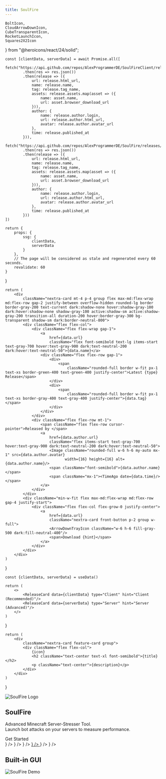 ```yaml
---
title: SoulFire
---
```


    BoltIcon,
    CloudArrowDownIcon,
    CubeTransparentIcon,
    RocketLaunchIcon,
    Squares2X2Icon
} from "@heroicons/react/24/solid";

    const [clientData, serverData] = await Promise.all([
        fetch("https://api.github.com/repos/AlexProgrammerDE/SoulFireClient/releases/latest")
            .then(res => res.json())
            .then(release => ({
                url: release.html_url,
                name: release.name,
                tag: release.tag_name,
                assets: release.assets.map(asset => ({
                    name: asset.name,
                    url: asset.browser_download_url
                })),
                author: {
                    name: release.author.login,
                    url: release.author.html_url,
                    avatar: release.author.avatar_url
                },
                time: release.published_at
            })),
        fetch("https://api.github.com/repos/AlexProgrammerDE/SoulFire/releases/latest")
            .then(res => res.json())
            .then(release => ({
                url: release.html_url,
                name: release.name,
                tag: release.tag_name,
                assets: release.assets.map(asset => ({
                    name: asset.name,
                    url: asset.browser_download_url
                })),
                author: {
                    name: release.author.login,
                    url: release.author.html_url,
                    avatar: release.author.avatar_url
                },
                time: release.published_at
            }))
    ])

    return {
        props: {
            ssg: {
                clientData,
                serverData
            }
        },
        // The page will be considered as stale and regenerated every 60 seconds.
        revalidate: 60
    }
}

    return (
        <div
            className="nextra-card mt-4 p-4 group flex max-md:flex-wrap md:flex-row gap-2 justify-between overflow-hidden rounded-lg border border-gray-200 text-current dark:shadow-none hover:shadow-gray-100 dark:hover:shadow-none shadow-gray-100 active:shadow-sm active:shadow-gray-200 transition-all duration-200 hover:border-gray-300 bg-transparent shadow-sm dark:border-neutral-800">
            <div className="flex flex-col">
                <div className="flex flex-wrap gap-1">
                    <a
                        href={data.url}
                        className="flex font-semibold text-lg items-start text-gray-700 hover:text-gray-900 dark:text-neutral-200 dark:hover:text-neutral-50">{data.name}</a>
                    <div className="flex flex-row gap-1">
                        <div>
                            <span
                                className="rounded-full border w-fit px-1 text-xs border-green-400 text-green-400 justify-center">Latest {type} Release</span>
                        </div>
                        <div>
                            <span
                                className="rounded-full border w-fit px-1 text-xs border-gray-400 text-gray-400 justify-center">{data.tag}</span>
                        </div>
                    </div>
                </div>
                <div className="flex flex-row mt-1">
                    <span className="flex flex-row cursor-pointer">Released by </span>
                    <a
                        href={data.author.url}
                        className="flex items-start text-gray-700 hover:text-gray-900 dark:text-neutral-200 dark:hover:text-neutral-50">
                        <Image className="rounded-full w-6 h-6 my-auto mx-1" src={data.author.avatar}
                               width={16} height={16} alt={data.author.name}/>
                        <span className="font-semibold">{data.author.name}</span>
                        <span className="mx-1"><TimeAgo date={data.time}/></span>
                    </a>
                </div>
            </div>
            <div className="min-w-fit flex max-md:flex-wrap md:flex-row gap-4 justify-start">
                <div className="flex flex-col flex-grow-0 justify-center">
                    <a
                        href={data.url}
                        className="nextra-card front-button p-2 group w-full">
                        <ArrowDownTrayIcon className="w-6 h-6 fill-gray-500 dark:fill-neutral-400"/>
                        <span>Download {hint}</span>
                    </a>
                </div>
            </div>
        </div>
    )
}

    const {clientData, serverData} = useData()

    return (
        <>
            <ReleaseCard data={clientData} type="Client" hint="Client (Recommended)"/>
            <ReleaseCard data={serverData} type="Server" hint="Server (Advanced)"/>
        </>
    )
}

    return (
        <div
            className="nextra-card feature-card group">
            <div className="flex flex-col">
                {icon}
                <h2 className="text-center text-xl font-semibold">{title}</h2>
                <p className="text-center">{description}</p>
            </div>
        </div>
    )
}

<article
    className="w-full overflow-x-hidden break-words nextra-content flex min-h-[calc(100vh-var(--nextra-navbar-height))] min-w-0 justify-center pb-8 pr-[calc(env(safe-area-inset-right)-1.5rem)]">
    <main className="w-full min-w-0 max-w-6xl px-6 pt-4 md:px-12">
        <div className="mx-auto container">
            <LatestRelease/>
            <div className="p-4 flex flex-col">
                <div className="mt-8 md:mt-16 flex flex-col md:flex-row mx-auto gap-2">
                    <Image src="/logo.png" width={128} height={128} className="w-24 md:w-16 h-24 md:h-16 mx-auto"
                           alt="SoulFire Logo"/>
                    <h1 className="my-auto text-center text-5xl font-bold">
                        SoulFire
                    </h1>
                </div>
                <p className="text-center mt-2 text-lg">Advanced Minecraft Server-Stresser Tool.<br/>Launch bot attacks
                    on your servers to measure performance.</p>
                <Link href="/docs/installation"
                      className="nextra-card front-button mt-6 p-2 group">
                    <span>Get Started</span>
                    <ChevronDoubleRightIcon className="w-6 h-6 m-auto fill-gray-500 dark:fill-neutral-400"/>
                </Link>
                <div className="grid grid-cols-1 sm:grid-cols-2 md:grid-cols-3 gap-4 mt-8 md:mt-16">
                    <Link
                        href="/docs/installation"
                    >
                        <FeatureCard
                            title="Easy to use"
                            description="SoulFire is easy to use, just install it and you're ready to go!"
                            icon={<RocketLaunchIcon className="w-6 h-6 mx-auto my-2"/>}
                        />
                    </Link>
                    <FeatureCard
                        title="High performance"
                        description="With SoulFire you can have hundreds of bots with low CPU and RAM."
                        icon={<BoltIcon className="w-6 h-6 mx-auto my-2"/>}
                    />
                    <FeatureCard
                        title="Bring your own accounts"
                        description="Add your own Offline, Java, Bedrock and The Altening accounts "
                        icon={<CloudArrowDownIcon
                            className="w-6 h-6 mx-auto my-2"/>}
                    />
                    <a href={process.env.NEXT_PUBLIC_GITHUB_LINK}>
                        <FeatureCard
                            title="Open Source"
                            description="SoulFire is open source, you can contribute to it on GitHub!"
                            icon={<svg xmlns="http://www.w3.org/2000/svg" height="32.666666666666664" width="32"
                                       viewBox="0 0 98 96" className="w-6 h-6 mx-auto my-2">
                                <path fillRule="evenodd" clipRule="evenodd"
                                      d="M48.854 0C21.839 0 0 22 0 49.217c0 21.756 13.993 40.172 33.405 46.69 2.427.49 3.316-1.059 3.316-2.362 0-1.141-.08-5.052-.08-9.127-13.59 2.934-16.42-5.867-16.42-5.867-2.184-5.704-5.42-7.17-5.42-7.17-4.448-3.015.324-3.015.324-3.015 4.934.326 7.523 5.052 7.523 5.052 4.367 7.496 11.404 5.378 14.235 4.074.404-3.178 1.699-5.378 3.074-6.6-10.839-1.141-22.243-5.378-22.243-24.283 0-5.378 1.94-9.778 5.014-13.2-.485-1.222-2.184-6.275.486-13.038 0 0 4.125-1.304 13.426 5.052a46.97 46.97 0 0 1 12.214-1.63c4.125 0 8.33.571 12.213 1.63 9.302-6.356 13.427-5.052 13.427-5.052 2.67 6.763.97 11.816.485 13.038 3.155 3.422 5.015 7.822 5.015 13.2 0 18.905-11.404 23.06-22.324 24.283 1.78 1.548 3.316 4.481 3.316 9.126 0 6.6-.08 11.897-.08 13.526 0 1.304.89 2.853 3.316 2.364 19.412-6.52 33.405-24.935 33.405-46.691C97.707 22 75.788 0 48.854 0z"
                                      fill="currentColor"></path>
                            </svg>}
                        />
                    </a>
                    <FeatureCard
                        title="Version support"
                        description="You can use any Release, Beta, Alpha, April Fools version and even Bedrock!"
                        icon={<CubeTransparentIcon className="w-6 h-6 mx-auto my-2"/>}
                    />
                    <FeatureCard
                        title="Use plugins"
                        description="SoulFire has useful plugins built-in and you can also add your own!"
                        icon={<Squares2X2Icon className="w-6 h-6 mx-auto my-2"/>}
                    />
                </div>
                <div className="mt-8 md:mt-16 flex flex-col mx-auto gap-2">
                    <h2 className="text-center text-xl font-semibold">Built-in GUI</h2>
                    <Image src="/assets/demo.png" width={2560 * 0.5} height={1440 * 0.5} className="w-full h-full"
                           alt="SoulFire Demo"/>
                </div>
            </div>
        </div>
    </main>
</article>
